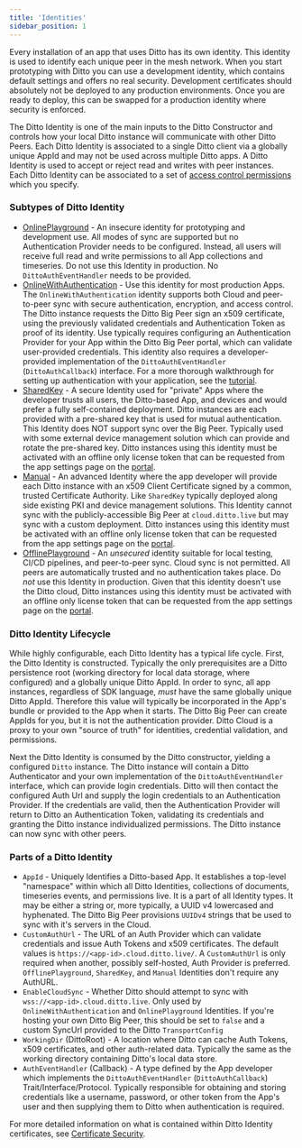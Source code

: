 ```yaml
---
title: 'Identities'
sidebar_position: 1
---
```



Every installation of an app that uses Ditto has its own identity. This identity
is used to identify each unique peer in the mesh network. When you start
prototyping with Ditto you can use a development identity, which contains
default settings and offers no real security. Development certificates should
absolutely not be deployed to any production environments. Once you are ready to
deploy, this can be swapped for a production identity where security is
enforced.

The Ditto Identity is one of the main inputs to the Ditto Constructor and
controls how your local Ditto instance will communicate with other Ditto Peers.
Each Ditto Identity is associated to a single Ditto client via a globally unique
AppId and may not be used across multiple Ditto apps. A Ditto Identity is used
to accept or reject read and writes with peer instances. Each Ditto Identity can
be associated to a set of [access control permissions](../security/designing-permissions) which you specify.



### Subtypes of Ditto Identity

* [OnlinePlayground](../mesh-network/online-playground) - An insecure identity for prototyping and development use. All modes of sync are supported but no Authentication Provider needs to be configured. Instead, all users will receive full read and write permissions to all App collections and timeseries. Do not use this Identity in production. No `DittoAuthEventHandler` needs to be provided.
* [OnlineWithAuthentication](../security/online-with-authentication) - Use this identity for most production Apps. The `OnlineWithAuthentication` identity supports both Cloud and peer-to-peer sync with secure authentication, encryption, and access control.  The Ditto instance requests the Ditto Big Peer sign an x509 certificate, using the previously validated credentials and Authentication Token as proof of its identity. Use typically requires configuring an Authentication Provider for your App within the Ditto Big Peer portal, which can validate user-provided credentials. This identity also requires a developer-provided implementation of the `DittoAuthEventHandler` (`DittoAuthCallback`) interface. For a more thorough walkthrough for setting up authentication with your application, see the [tutorial](/guides/authentication/intro).  
* [SharedKey](../security/shared-key) - A secure Identity used for "private" Apps where the developer trusts all users, the Ditto-based App, and devices and would prefer a fully self-contained deployment. Ditto instances are each provided with a pre-shared key that is used for mutual authentication. This Identity does NOT support sync over the Big Peer. Typically used with some external device management solution which can provide and rotate the pre-shared key. Ditto instances using this identity must be activated with an offline only license token that can be requested from the app settings page on the [portal](https://portal.ditto.live).
* [Manual](../how-it-works/certificate-security) - An advanced Identity where the app developer will provide each Ditto instance with an x509 Client Certificate signed by a common, trusted Certificate Authority. Like `SharedKey` typically deployed along side existing PKI and device management solutions. This Identity cannot sync with the publicly-accessible Big Peer at `cloud.ditto.live` but may sync with a custom deployment. Ditto instances using this identity must be activated with an offline only license token that can be requested from the app settings page on the [portal](https://portal.ditto.live).
* [OfflinePlayground](../mesh-network/offline-license) - An *unsecured* identity suitable for local testing, CI/CD pipelines, and peer-to-peer sync. Cloud sync is not permitted. All peers are automatically trusted and no authentication takes place. Do *not* use this Identity in production. Given that this identity doesn't use the Ditto cloud, Ditto instances using this identity must be activated with an offline only license token that can be requested from the app settings page on the [portal](https://portal.ditto.live).


### Ditto Identity Lifecycle

While highly configurable, each Ditto Identity has a typical life cycle. First,
the Ditto Identity is constructed. Typically the only prerequisites are a Ditto
persistence root (working directory for local data storage, where configured)
and a globally unique Ditto AppId. In order to sync, all app instances,
regardless of SDK language, *must* have the same globally unique Ditto AppId.
Therefore this value will typically be incorporated in the App's bundle or
provided to the App when it starts. The Ditto Big Peer can create AppIds for
you, but it is not the authentication provider. Ditto Cloud is a proxy to your
own "source of truth" for identities, credential validation, and permissions.

Next the Ditto Identity is consumed by the Ditto constructor, yielding a
configured `Ditto` instance. The Ditto instance will contain a Ditto
Authenticator and your own implementation of the `DittoAuthEventHandler`
interface, which can provide login credentials. Ditto will then contact the
configured Auth Url and supply the login credentials to an Authentication
Provider. If the credentials are valid, then the Authentication Provider will
return to Ditto an Authentication Token, validating its credentials and granting
the Ditto instance individualized permissions. The Ditto instance can now sync
with other peers.

### Parts of a Ditto Identity

* `AppId` - Uniquely Identifies a Ditto-based App. It establishes a top-level "namespace" within which all Ditto Identities, collections of documents, timeseries events, and permissions live. It is a part of all Identity types. It may be either a string or, more typically, a UUID v4 lowercased and hyphenated. The Ditto Big Peer provisions `UUIDv4` strings that be used to sync with it's servers in the Cloud.
* `CustomAuthUrl` - The URL of an Auth Provider which can validate credentials and issue Auth Tokens and x509 certificates. The default values is `https://<app-id>.cloud.ditto.live/`. A `CustomAuthUrl` is only required when another, possibly self-hosted, Auth Provider is preferred. `OfflinePlayground`, `SharedKey`, and `Manual` Identities don't require any AuthURL.
* `EnableCloudSync` - Whether Ditto should attempt to sync with `wss://<app-id>.cloud.ditto.live`. Only used by `OnlineWithAuthentication` and `OnlinePlayground` Identities. If you're hosting your own Ditto Big Peer, this should be set to `false` and a custom SyncUrl provided to the Ditto `TransportConfig`
* `WorkingDir` (DittoRoot) - A location where Ditto can cache Auth Tokens, x509 certificates, and other auth-related data. Typically the same as the working directory containing Ditto's local data store.
* `AuthEventHandler` (Callback) - A type defined by the App developer which implements the `DittoAuthEventHandler` (`DittoAuthCallback`) Trait/Interface/Protocol. Typically responsible for obtaining and storing credentials like a username, password, or other token from the App's user and then supplying them to Ditto when authentication is required.

For more detailed information on what is contained within Ditto Identity certificates, see [Certificate Security](../how-it-works/certificate-security).
